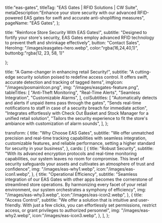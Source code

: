   title:"eas-gates",
  titleTag: "EAS Gates | RFID Solutions | CW Suite",
  metaDescription:"Enhance your store security with our advanced RFID-powered EAS gates for swift and accurate anti-shoplifting measures",
  pageName: "EAS Gates",
};

  title: "Reinforce Store Security With EAS Gates!",
  subtitle:
    "Designed to fortify your store's security, EAS Gates employ advanced RFID technology to prevent theft and shrinkage effectively",
  button: "Contact Sales",
  HeroImg: "/images/easgates-hero.webp",
  color:"rgba(16,24,40,1)",
  buttonbg:"rgba(12, 23, 58, 1)"

};

  title: "A Game-changer in enhancing retail Security!",
  subtitle:
    "A cutting-edge security solution poised to redefine access control. It offers swift, accurate detection and tracking of tagged items",
  imgIcon: "/images/posmainIcon.png",
  img: "/images/easgates-feature.png",
  tableTitles: [
    "Anti-Theft Monitoring",
    "Real-Time Alerts",
    "Seamless Integration",
    "Customizable Alarms",
  ],
  colSubtitles: [
    "Automatically detects and alerts if unpaid items pass through the gates",
    "Sends real-time notifications to staff in case of a security breach for immediate action",
    "Integrates effortlessly with Check Out Basket and Stock Manager for a unified retail solution",
    "Tailors the security experience to fit the store's ambiance with customization of alarm sounds",
  ],
};


  transform: {
    title: "Why Choose EAS Gates",
    subtitle:
      "We offer unmatched precision and real-time tracking capabilities with seamless integration, customizable features, and reliable performance, setting a higher standard for security in your business",
  },
  cards: [
    {
      title: "Robust Security",
      subtitle:
        "With its advanced encryption protocols and real-time monitoring capabilities, our system leaves no room for compromise. This level of security safeguards your assets and cultivates an atmosphere of trust and confidence",
      img: "/images/eas-why1.webp",
      icon:"/images/eas-icon1.webp",
    },
    {
      title: "Operational Efficiency",
      subtitle:
        "Seamless integration of our EAS Gates with other apps becomes the cornerstone of streamlined store operations. By harmonizing every facet of your retail environment, our system orchestrates a symphony of efficiency",
      img: "/images/eas-why3.webp",
      icon:"/images/eas-icon2.webp",
    },
    {
      title: "Access Control",
      subtitle:
        "We offer a solution that is intuitive and user-friendly. With just a few clicks, you can effortlessly set permissions, restrict access, or grant privileges to authorized personnel",
      img: "/images/eas-why2.webp",
      icon:"/images/eas-icon3.webp",
    },
  ],
};